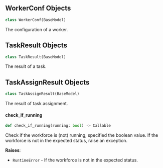<a id="camel.societies.workforce.utils"></a>

<a id="camel.societies.workforce.utils.WorkerConf"></a>

## WorkerConf Objects

```python
class WorkerConf(BaseModel)
```

The configuration of a worker.

<a id="camel.societies.workforce.utils.TaskResult"></a>

## TaskResult Objects

```python
class TaskResult(BaseModel)
```

The result of a task.

<a id="camel.societies.workforce.utils.TaskAssignResult"></a>

## TaskAssignResult Objects

```python
class TaskAssignResult(BaseModel)
```

The result of task assignment.

<a id="camel.societies.workforce.utils.check_if_running"></a>

#### check\_if\_running

```python
def check_if_running(running: bool) -> Callable
```

Check if the workforce is (not) running, specified the boolean value.
If the workforce is not in the expected status, raise an exception.

**Raises**:

- `RuntimeError` - If the workforce is not in the expected status.

